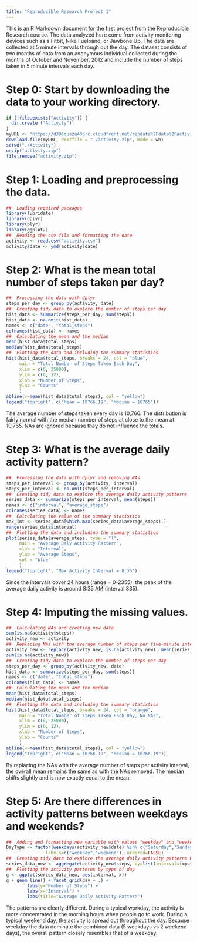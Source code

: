 ```yaml
---
title: "Reproducible Research Project 1"
---
```


This is an R Markdown document for the first project from the Reproducible Research course. The data analyzed here come from activity monitoring devices such as a Fitbit, Nike Fuelband, or Jawbone Up. The data are collected at 5 minute intervals through out the day. The dataset consists of two months of data from an anonymous individual collected during the months of October and November, 2012 and include the number of steps taken in 5 minute intervals each day.

# Step 0: Start by downloading the data to your working directory.
```r
if (!file.exists("Activity")) {
  dir.create ("Activity")
}
myURL <- "https://d396qusza40orc.cloudfront.net/repdata%2Fdata%2Factivity.zip"
download.file(myURL, destfile = "./activity.zip", mode = wb)
setwd("./Activity")
unzip("activity.zip")
file.remove("activity.zip")
```

# Step 1: Loading and preprocessing the data.
```r
##  Loading required packages
library(lubridate)
library(dplyr)
library(plyr)
library(ggplot2)
##  Reading the csv file and formatting the date
activity <- read.csv("activity.csv")
activity$date <- ymd(activity$date)
```

# Step 2: What is the mean total number of steps taken per day? 
```r
##  Processing the data with dplyr
steps_per_day <- group_by(activity, date)
##  Creating tidy data to explore the number of steps per day
hist_data <- summarize(steps_per_day, sum(steps))
hist_data <- na.omit(hist_data)
names <- c("date", "total_steps")
colnames(hist_data) <- names
##  Calculating the mean and the median
mean(hist_data$total_steps)
median(hist_data$total_steps)
##  Plotting the data and including the summary statistics
hist(hist_data$total_steps, breaks = 24, col = "blue", 
     main = "Total Number of Steps Taken Each Day",
     xlim = c(0, 25000),
     ylim = c(0, 12),
     xlab = "Number of Steps",
     ylab = "Counts"
     )
abline(v=mean(hist_data$total_steps), col = "yellow")
legend("topright", c("Mean = 10766.19", "Median = 10765"))
```
The average number of steps taken every day is 10,766. The distribution is fairly normal with the median number of steps at close to the mean at 10,765. NAs are ignored because they do not influence the totals.

# Step 3: What is the average daily activity pattern?
```r
##  Processing the data with dplyr and removing NAs
steps_per_interval <- group_by(activity, interval)
steps_per_interval <- na.omit(steps_per_interval)
##  Creating tidy data to explore the average daily activity patterns
series_data <- summarize(steps_per_interval, mean(steps))
names <- c("interval", "average_steps")
colnames(series_data) <- names
##  Calculating the value of the summary statistics
max_int <- series_data[which.max(series_data$average_steps),]
range(series_data$interval)
##  Plotting the data and including the summary statistics
plot(series_data$average_steps, type = "l",
     main = "Average Daly Activity Pattern",
     xlab = "Interval",
     ylab = "Average Steps",
     col = "blue"
     )
legend("topright", "Max Activity Interval = 8:35")
```
Since the intervals cover 24 hours (range = 0-2355), the peak of the average daily activity is around 8:35 AM (interval 835).

# Step 4: Imputing the missing values.
```r
##  Calculating NAs and creating new data
sum(is.na(activity$steps))
activity_new <- activity
##  Replacing NAs with the average number of steps per five-minute interval
activity_new <- replace(activity_new, is.na(activity_new), mean(series_data$average_steps))
sum(is.na(activity_new))
##  Creating tidy data to explore the number of steps per day
steps_per_day <- group_by(activity_new, date)
hist_data <- summarize(steps_per_day, sum(steps))
names <- c("date", "total_steps")
colnames(hist_data) <- names
##  Calculating the mean and the median
mean(hist_data$total_steps)
median(hist_data$total_steps)
##  Plotting the data and including the summary statistics
hist(hist_data$total_steps, breaks = 24, col = "orange", 
     main = "Total Number of Steps Taken Each Day, No NAs",
     xlim = c(0, 25000),
     ylim = c(0, 12),
     xlab = "Number of Steps",
     ylab = "Counts"
     )
abline(v=mean(hist_data$total_steps), col = "yellow")
legend("topright", c("Mean = 10766.19", "Median = 10766.19"))
```
By replacing the NAs with the average number of steps per activity interval, the overall mean remains the same as with the NAs removed. The median shifts slightly and is now exactly equal to the mean.

# Step 5: Are there differences in activity patterns between weekdays and weekends?
```r
##  Adding and formatting new variable with values "weekday" and "weekend"
DayType <- factor(weekdays(activity_new$date) %in% c("Saturday","Sunday"), 
               labels=c("weekday","weekend"), ordered=FALSE)
##  Creating tidy data to explore the average daily activity patterns by type of day
series_data_new <- aggregate(activity_new$steps, by=list(interval=impute$interval, day=DayType), mean)
##  Plotting the activity patterns by type of day
g <- ggplot(series_data_new, aes(interval, x))
g + geom_line() + facet_grid(day ~ .) +
        labs(y="Number of Steps") +
        labs(x="Interval") +
        labs(title="Average Daily Activity Pattern")
```
The patterns are clearly different. During a typical workday, the activity is more concentrated in the morning hours when people go to work. During a typical weekend day, the activity is spread out throughout the day. Because weekday the data dominate the combined data (5 weekdays vs 2 weekend days), the overall pattern closely resembles that of a weekday.
